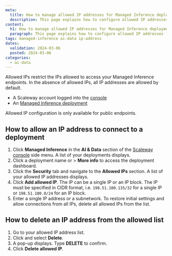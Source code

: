 ```yaml
---
meta:
  title: How to manage allowed IP addresses for Managed Inference deployments
  description: This page explains how to configure allowed IP addresses for Managed Inference deployments
content:
  h1: How to manage allowed IP addresses for Managed Inference deployments
  paragraph: This page explains how to configure allowed IP addresses for Managed Inference deployments
tags: managed-inference ai-data ip-address
dates:
  validation: 2024-03-06
  posted: 2024-03-06
categories:
  - ai-data
---
```


Allowed IPs restrict the IPs allowed to access your Managed Inference endpoints. In the absence of allowed IPs, all IP addresses are allowed by default.

<Macro id="requirements" />

  - A Scaleway account logged into the [console](https://console.scaleway.com)
  - An [Managed Inference deployment](/ai-data/managed-inference/quickstart/)

<Message type="note">
  Allowed IP configuration is only available for public endpoints.
</Message>

## How to allow an IP address to connect to a deployment

1. Click **Managed Inference** in the **AI & Data** section of the [Scaleway console](https://console.scaleway.com) side menu. A list of your deployments displays.
2. Click a deployment name or <Icon name="more" /> > **More info** to access the deployment dashboard.
3. Click the **Security** tab and navigate to the **Allowed IPs** section. A list of your allowed IP addresses displays.
4. Click **Add allowed IP**. The IP can be a single IP or an IP block.
    <Message type="note">
      The IP must be specified in CIDR format, i.e. `198.51.100.135/32` for a single IP or `198.51.100.0/24` for an IP block.
    </Message>
5. Enter a single IP address or a subnetwork.
    <Message type="note">
      To restore initial settings and allow connections from all IPs, delete all allowed IPs from the list.
    </Message>

## How to delete an IP address from the allowed list

1. Go to your allowed IP address list.
2. Click <Icon name="more" /> and select **Delete**.
3. A pop-up displays. Type **DELETE** to confirm.
4. Click **Delete allowed IP**.